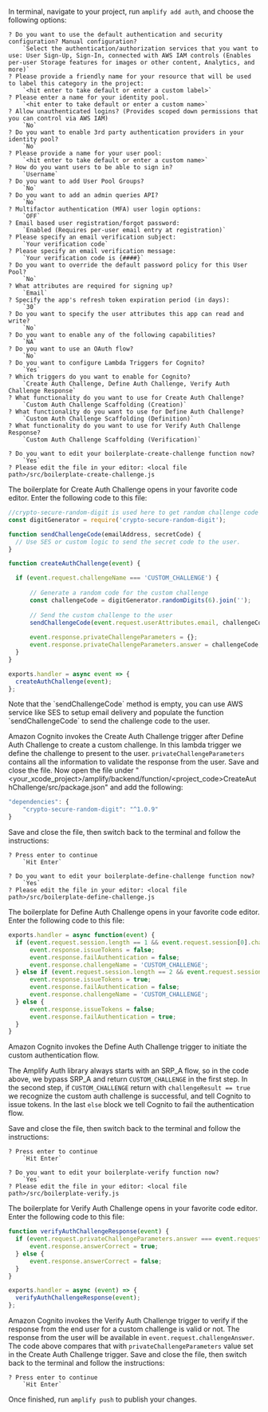 In terminal, navigate to your project, run `amplify add auth`, and choose the following options:

```terminal
? Do you want to use the default authentication and security configuration? Manual configuration?
    `Select the authentication/authorization services that you want to use: User Sign-Up, Sign-In, connected with AWS IAM controls (Enables per-user Storage features for images or other content, Analytics, and more)`
? Please provide a friendly name for your resource that will be used to label this category in the project: 
    `<hit enter to take default or enter a custom label>`
? Please enter a name for your identity pool. 
    `<hit enter to take default or enter a custom name>`
? Allow unauthenticated logins? (Provides scoped down permissions that you can control via AWS IAM) 
    `No`
? Do you want to enable 3rd party authentication providers in your identity pool? 
    `No`
? Please provide a name for your user pool:
    `<hit enter to take default or enter a custom name>`
? How do you want users to be able to sign in? 
    `Username`
? Do you want to add User Pool Groups? 
    `No`
? Do you want to add an admin queries API? 
    `No`
? Multifactor authentication (MFA) user login options: 
    `OFF`
? Email based user registration/forgot password: 
    `Enabled (Requires per-user email entry at registration)`
? Please specify an email verification subject: 
    `Your verification code`
? Please specify an email verification message: 
    `Your verification code is {####}`
? Do you want to override the default password policy for this User Pool? 
    `No`
? What attributes are required for signing up? 
    `Email`
? Specify the app's refresh token expiration period (in days): 
    `30`
? Do you want to specify the user attributes this app can read and write? 
    `No`
? Do you want to enable any of the following capabilities? 
    `NA`
? Do you want to use an OAuth flow? 
    `No`
? Do you want to configure Lambda Triggers for Cognito? 
    `Yes`
? Which triggers do you want to enable for Cognito? 
    `Create Auth Challenge, Define Auth Challenge, Verify Auth Challenge Response`
? What functionality do you want to use for Create Auth Challenge?
    `Custom Auth Challenge Scaffolding (Creation)`
? What functionality do you want to use for Define Auth Challenge? 
    `Custom Auth Challenge Scaffolding (Definition)`
? What functionality do you want to use for Verify Auth Challenge Response? 
    `Custom Auth Challenge Scaffolding (Verification)`

? Do you want to edit your boilerplate-create-challenge function now? 
    `Yes`
? Please edit the file in your editor: <local file path>/src/boilerplate-create-challenge.js
```
The boilerplate for Create Auth Challenge opens in your favorite code editor. Enter the following code to this file:

```js
//crypto-secure-random-digit is used here to get random challenge code - https://github.com/ottokruse/crypto-secure-random-digit
const digitGenerator = require('crypto-secure-random-digit');

function sendChallengeCode(emailAddress, secretCode) {
  // Use SES or custom logic to send the secret code to the user.
}

function createAuthChallenge(event) {

  if (event.request.challengeName === 'CUSTOM_CHALLENGE') {
    
      // Generate a random code for the custom challenge
      const challengeCode = digitGenerator.randomDigits(6).join('');
      
      // Send the custom challenge to the user
      sendChallengeCode(event.request.userAttributes.email, challengeCode);
      
      event.response.privateChallengeParameters = {};
      event.response.privateChallengeParameters.answer = challengeCode;
  }
}

exports.handler = async event => {
  createAuthChallenge(event);
};
```

<Callout>
Note that the  `sendChallengeCode` method is empty, you can use AWS service like SES to setup email delivery and populate the function `sendChallengeCode` to send the challenge code to the user.
</Callout>

Amazon Cognito invokes the Create Auth Challenge trigger after Define Auth Challenge to create a custom challenge. In this lambda trigger we define the challenge to present to the user. `privateChallengeParameters` contains all the information to validate the response from the user.
Save and close the file. Now open the file under "<your_xcode_project>/amplify/backend/function/<project_code>CreateAuthChallenge/src/package.json" and add the following:

```js
"dependencies": {
    "crypto-secure-random-digit": "^1.0.9"
}
```

Save and close the file, then switch back to the terminal and follow the instructions:

```
? Press enter to continue
    `Hit Enter`

? Do you want to edit your boilerplate-define-challenge function now? 
    `Yes`
? Please edit the file in your editor: <local file path>/src/boilerplate-define-challenge.js
```
The boilerplate for Define Auth Challenge opens in your favorite code editor. Enter the following code to this file:

```js
exports.handler = async function(event) {
  if (event.request.session.length == 1 && event.request.session[0].challengeName == 'SRP_A') {
      event.response.issueTokens = false;
      event.response.failAuthentication = false;
      event.response.challengeName = 'CUSTOM_CHALLENGE';
  } else if (event.request.session.length == 2 && event.request.session[1].challengeName == 'CUSTOM_CHALLENGE' && event.request.session[1].challengeResult == true) {
      event.response.issueTokens = true;
      event.response.failAuthentication = false;
      event.response.challengeName = 'CUSTOM_CHALLENGE';
  } else {
      event.response.issueTokens = false;
      event.response.failAuthentication = true;
  }
}
```
Amazon Cognito invokes the Define Auth Challenge trigger to initiate the custom authentication flow.

The Amplify Auth library always starts with an SRP_A flow, so in the code above, we bypass SRP_A and return `CUSTOM_CHALLENGE` in the first step. In the second step, if `CUSTOM_CHALLENGE` return with `challengeResult == true` we recognize the custom auth challenge is successful, and tell Cognito to issue tokens. In the last `else` block we tell Cognito to fail the authentication flow.

Save and close the file, then switch back to the terminal and follow the instructions:

```
? Press enter to continue
    `Hit Enter`

? Do you want to edit your boilerplate-verify function now?
    `Yes`
? Please edit the file in your editor: <local file path>/src/boilerplate-verify.js
```
The boilerplate for Verify Auth Challenge opens in your favorite code editor. Enter the following code to this file:

```js
function verifyAuthChallengeResponse(event) {
  if (event.request.privateChallengeParameters.answer === event.request.challengeAnswer) {
      event.response.answerCorrect = true;
  } else {
      event.response.answerCorrect = false;
  }
}

exports.handler = async (event) => {
  verifyAuthChallengeResponse(event);
};
```
Amazon Cognito invokes the Verify Auth Challenge trigger to verify if the response from the end user for a custom challenge is valid or not. The response from the user will be available in `event.request.challengeAnswer`. The code above compares that with `privateChallengeParameters` value set in the Create Auth Challenge trigger.
Save and close the file, then switch back to the terminal and follow the instructions:

```
? Press enter to continue
    `Hit Enter`
```

Once finished, run `amplify push` to publish your changes.
